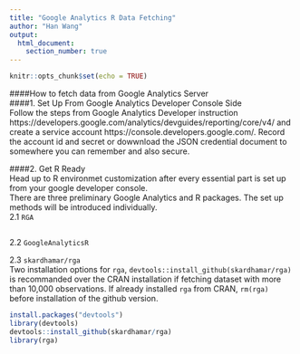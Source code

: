 ```yaml
---
title: "Google Analytics R Data Fetching"
author: "Han Wang"
output: 
  html_document:
    section_number: true
---
```


```r
knitr::opts_chunk$set(echo = TRUE)
```

####How to fetch data from Google Analytics Server  
####1. Set Up From Google Analytics Developer Console Side  
Follow the steps from Google Analytics Developer instruction  https://developers.google.com/analytics/devguides/reporting/core/v4/ and create a service account  https://console.developers.google.com/. Record the account id and secret or dowwnload the JSON credential document to somewhere you can remember and also secure.  

####2. Get R Ready  
Head up to R environmet customization after every essential part is set up from your google developer console.  
There are three preliminary Google Analytics and R packages. The set up methods will be introduced individually.  
2.1 `RGA`  
```r

```

2.2 `GoogleAnalyticsR`  

2.3 `skardhamar/rga`  
Two installation options for `rga`, `devtools::install_github(skardhamar/rga)` is recommanded over the CRAN installation if fetching dataset with more than 10,000 observations. If already installed `rga` from CRAN, `rm(rga)` before installation of the github version.

```r
install.packages("devtools")
library(devtools)
devtools::install_github(skardhamar/rga)
library(rga)

```
